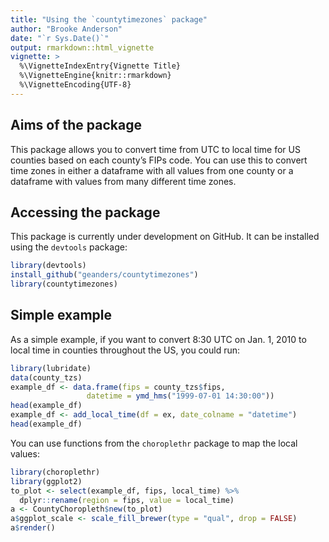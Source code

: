 ```yaml
---
title: "Using the `countytimezones` package"
author: "Brooke Anderson"
date: "`r Sys.Date()`"
output: rmarkdown::html_vignette
vignette: >
  %\VignetteIndexEntry{Vignette Title}
  %\VignetteEngine{knitr::rmarkdown}
  %\VignetteEncoding{UTF-8}
---
```


## Aims of the package

This package allows you to convert time from UTC to local time for US counties based on each county's FIPs code. You can use this to convert time zones in either a dataframe with all values from one county or a dataframe with values from many different time zones. 

## Accessing the package

This package is currently under development on GitHub. It can be installed using the `devtools` package:

```r
library(devtools)
install_github("geanders/countytimezones")
library(countytimezones)
```

## Simple example

As a simple example, if you want to convert 8:30 UTC on Jan. 1, 2010 to local time in counties throughout the US, you could run: 

```r
library(lubridate)
data(county_tzs)
example_df <- data.frame(fips = county_tzs$fips, 
                 datetime = ymd_hms("1999-07-01 14:30:00"))
head(example_df)
example_df <- add_local_time(df = ex, date_colname = "datetime")
head(example_df)
```

You can use functions from the `choroplethr` package to map the local values:

```r
library(choroplethr)
library(ggplot2)
to_plot <- select(example_df, fips, local_time) %>%
  dplyr::rename(region = fips, value = local_time)
a <- CountyChoropleth$new(to_plot)
a$ggplot_scale <- scale_fill_brewer(type = "qual", drop = FALSE)
a$render()
```

